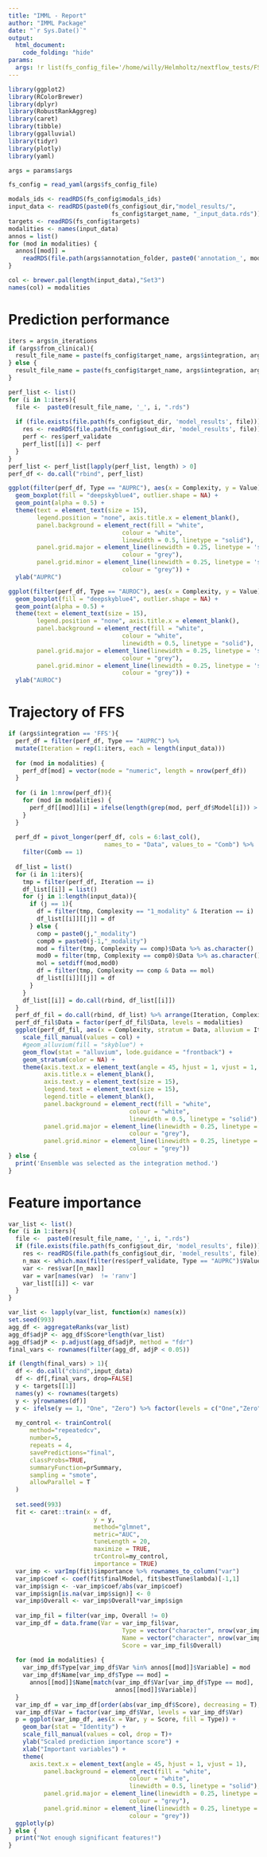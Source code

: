 ```yaml
---
title: "IMML - Report"
author: "IMML Package"
date: "`r Sys.Date()`"
output:
  html_document:
    code_folding: "hide"
params:
  args: !r list(fs_config_file='/home/willy/Helmholtz/nextflow_tests/FS_config.yml', annotation_folder='/home/willy/Helmholtz/testing/annotation_files/', n_iterations=10, integration='ensemble', algorithm='glmnet', p_metric='AUPRC', feature='union', from_clinical=as.logical('true'))
---
```


```r
library(ggplot2)
library(RColorBrewer)
library(dplyr)
library(RobustRankAggreg)
library(caret)
library(tibble)
library(ggalluvial)
library(tidyr)
library(plotly)
library(yaml)

args = params$args
```

```r
fs_config = read_yaml(args$fs_config_file)

modals_ids <- readRDS(fs_config$modals_ids)
input_data <- readRDS(paste0(fs_config$out_dir,"model_results/",
                             fs_config$target_name, "_input_data.rds"))
targets <- readRDS(fs_config$targets)
modalities <- names(input_data)
annos = list()
for (mod in modalities) {
  annos[[mod]] =
    readRDS(file.path(args$annotation_folder, paste0('annotation_', mod, '.rds')))
}

col <- brewer.pal(length(input_data),"Set3")
names(col) = modalities
```

# Prediction performance

```r
iters = args$n_iterations
if (args$from_clinical){
  result_file_name = paste(fs_config$target_name, args$integration, args$algorithm, args$p_metric, args$feature, 'fromClinical', sep='_')
} else {
  result_file_name = paste(fs_config$target_name, args$integration, args$algorithm, args$p_metric, args$feature, sep='_')
}
```

```r
perf_list <- list()
for (i in 1:iters){
  file <-  paste0(result_file_name, '_', i, ".rds")
  
  if (file.exists(file.path(fs_config$out_dir, 'model_results', file))){
    res <- readRDS(file.path(fs_config$out_dir, 'model_results', file))
    perf <- res$perf_validate
    perf_list[[i]] <- perf
  } 
}
perf_list <- perf_list[lapply(perf_list, length) > 0]
perf_df <- do.call("rbind", perf_list)

ggplot(filter(perf_df, Type == "AUPRC"), aes(x = Complexity, y = Value)) + 
  geom_boxplot(fill = "deepskyblue4", outlier.shape = NA) + 
  geom_point(alpha = 0.5) +
  theme(text = element_text(size = 15),
        legend.position = "none", axis.title.x = element_blank(),
        panel.background = element_rect(fill = "white",
                                colour = "white",
                                linewidth = 0.5, linetype = "solid"),
        panel.grid.major = element_line(linewidth = 0.25, linetype = 'solid',
                                colour = "grey"), 
        panel.grid.minor = element_line(linewidth = 0.25, linetype = 'solid',
                                colour = "grey")) +
  ylab("AUPRC")
```

```r
ggplot(filter(perf_df, Type == "AUROC"), aes(x = Complexity, y = Value)) + 
  geom_boxplot(fill = "deepskyblue4", outlier.shape = NA) + 
  geom_point(alpha = 0.5) +
  theme(text = element_text(size = 15),
        legend.position = "none", axis.title.x = element_blank(),
        panel.background = element_rect(fill = "white",
                                colour = "white",
                                linewidth = 0.5, linetype = "solid"),
        panel.grid.major = element_line(linewidth = 0.25, linetype = 'solid',
                                colour = "grey"), 
        panel.grid.minor = element_line(linewidth = 0.25, linetype = 'solid',
                                colour = "grey")) +
  ylab("AUROC")

```

# Trajectory of FFS

```r
if (args$integration == 'FFS'){
  perf_df = filter(perf_df, Type == "AUPRC") %>%
  mutate(Iteration = rep(1:iters, each = length(input_data)))
  
  for (mod in modalities) {
    perf_df[mod] = vector(mode = "numeric", length = nrow(perf_df))
  }
  
  for (i in 1:nrow(perf_df)){
    for (mod in modalities) {
      perf_df[[mod]][i] = ifelse(length(grep(mod, perf_df$Model[i])) > 0, 1, 0)
    }
  }
  
  perf_df = pivot_longer(perf_df, cols = 6:last_col(), 
                           names_to = "Data", values_to = "Comb") %>% 
    filter(Comb == 1)
  
  df_list = list()
  for (i in 1:iters){
    tmp = filter(perf_df, Iteration == i)
    df_list[[i]] = list()
    for (j in 1:length(input_data)){
      if (j == 1){
        df = filter(tmp, Complexity == "1_modality" & Iteration == i)
        df_list[[i]][[j]] = df
      } else {
        comp = paste0(j,"_modality")
        comp0 = paste0(j-1,"_modality")
        mod = filter(tmp, Complexity == comp)$Data %>% as.character()
        mod0 = filter(tmp, Complexity == comp0)$Data %>% as.character()
        mol = setdiff(mod,mod0)
        df = filter(tmp, Complexity == comp & Data == mol)
        df_list[[i]][[j]] = df
      }
    }
    df_list[[i]] = do.call(rbind, df_list[[i]])
  }
  perf_df_fil = do.call(rbind, df_list) %>% arrange(Iteration, Complexity)
  perf_df_fil$Data = factor(perf_df_fil$Data, levels = modalities)
  ggplot(perf_df_fil, aes(x = Complexity, stratum = Data, alluvium = Iteration, fill = Data, label = Data)) + 
    scale_fill_manual(values = col) + 
    #geom_alluvium(fill = "skyblue") + 
    geom_flow(stat = "alluvium", lode.guidance = "frontback") +
    geom_stratum(color = NA) +
    theme(axis.text.x = element_text(angle = 45, hjust = 1, vjust = 1, size = 15),
          axis.title.x = element_blank(),
          axis.text.y = element_text(size = 15),
          legend.text = element_text(size = 15),
          legend.title = element_blank(),
          panel.background = element_rect(fill = "white",
                                  colour = "white",
                                  linewidth = 0.5, linetype = "solid"),
          panel.grid.major = element_line(linewidth = 0.25, linetype = 'solid',
                                  colour = "grey"), 
          panel.grid.minor = element_line(linewidth = 0.25, linetype = 'solid',
                                  colour = "grey"))
} else {
  print('Ensemble was selected as the integration method.')
}
```

# Feature importance

```r
var_list <- list()
for (i in 1:iters){
  file <-  paste0(result_file_name, '_', i, ".rds")
  if (file.exists(file.path(fs_config$out_dir, 'model_results', file))){
    res <- readRDS(file.path(fs_config$out_dir, 'model_results', file))
    n_max <- which.max(filter(res$perf_validate, Type == "AUPRC")$Value)
    var <- res$var[[n_max]]
    var = var[names(var)  != 'ranv']
    var_list[[i]] <- var
  } 
}

var_list <- lapply(var_list, function(x) names(x))
set.seed(993)
agg_df <- aggregateRanks(var_list)
agg_df$adjP <- agg_df$Score*length(var_list)
agg_df$adjP <- p.adjust(agg_df$adjP, method = "fdr")
final_vars <- rownames(filter(agg_df, adjP < 0.05))

if (length(final_vars) > 1){
  df <- do.call("cbind",input_data)
  df <- df[,final_vars, drop=FALSE]
  y <- targets[[1]]
  names(y) <- rownames(targets)
  y <- y[rownames(df)]
  y <- ifelse(y == 1, "One", "Zero") %>% factor(levels = c("One","Zero"))
  
  my_control <- trainControl(
      method="repeatedcv",
      number=5,
      repeats = 4,
      savePredictions="final",
      classProbs=TRUE,
      summaryFunction=prSummary,
      sampling = "smote",
      allowParallel = T
  )
  
  set.seed(993)
  fit <- caret::train(x = df,
                        y = y,
                        method="glmnet",
                        metric="AUC",
                        tuneLength = 20,
                        maximize = TRUE,
                        trControl=my_control,
                        importance = TRUE)
  var_imp <- varImp(fit)$importance %>% rownames_to_column("var")
  var_imp$coef <- coef(fit$finalModel, fit$bestTune$lambda)[-1,1]
  var_imp$sign <- -var_imp$coef/abs(var_imp$coef)
  var_imp$sign[is.na(var_imp$sign)] <- 0
  var_imp$Overall <- var_imp$Overall*var_imp$sign
  
  var_imp_fil = filter(var_imp, Overall != 0)
  var_imp_df = data.frame(Var = var_imp_fil$var,
                                Type = vector("character", nrow(var_imp_fil)),
                                Name = vector("character", nrow(var_imp_fil)),
                                Score = var_imp_fil$Overall)
  
  for (mod in modalities) {
    var_imp_df$Type[var_imp_df$Var %in% annos[[mod]]$Variable] = mod
    var_imp_df$Name[var_imp_df$Type == mod] =
      annos[[mod]]$Name[match(var_imp_df$Var[var_imp_df$Type == mod],
                              annos[[mod]]$Variable)]
  }
  var_imp_df = var_imp_df[order(abs(var_imp_df$Score), decreasing = T),]
  var_imp_df$Var = factor(var_imp_df$Var, levels = var_imp_df$Var)
  p = ggplot(var_imp_df, aes(x = Var, y = Score, fill = Type)) + 
    geom_bar(stat = "Identity") +
    scale_fill_manual(values = col, drop = T)+
    ylab("Scaled prediction importance score") +
    xlab("Important variables") +
    theme(
      axis.text.x = element_text(angle = 45, hjust = 1, vjust = 1),
          panel.background = element_rect(fill = "white",
                                  colour = "white",
                                  linewidth = 0.5, linetype = "solid"),
          panel.grid.major = element_line(linewidth = 0.25, linetype = 'solid',
                                  colour = "grey"), 
          panel.grid.minor = element_line(linewidth = 0.25, linetype = 'solid',
                                  colour = "grey"))
  ggplotly(p)
} else {
  print("Not enough significant features!")
}
```
